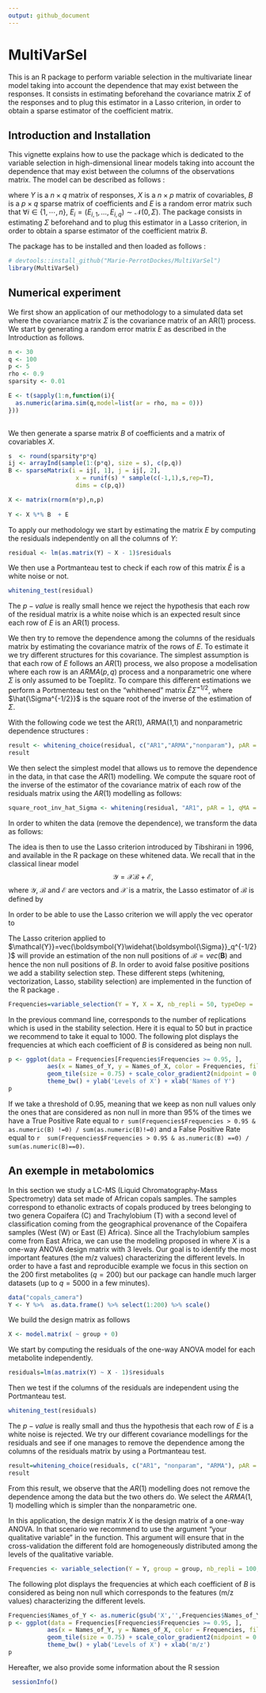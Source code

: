 ```yaml
---
output: github_document
---
```




# MultiVarSel

This is an R package to perform variable selection in the multivariate linear model
taking into account the dependence that may exist between the responses. It consists in estimating beforehand the covariance matrix $\Sigma$ of
the responses and to plug this estimator in a Lasso criterion, in order to obtain a sparse
estimator of the coefficient matrix.


## Introduction and Installation

This vignette explains how to use the package \textbf{MultiVarSel} which is dedicated to the variable
selection  in  high-dimensional    linear  models  taking  into  account  the  dependence
that  may  exist  between  the  columns  of  the  observations  matrix. The model can be described as follows : 

\begin{equation}\label{eq:model}
Y=XB+E,
\end{equation}
where $Y$ is a $n\times q$ matrix of responses, $X$ is a $n \times p$ matrix of covariables, $B$ is a $p\times q$ sparse matrix of coefficients and $E$ is a random error matrix such that $\forall i \in \{1,\cdots,n\}$, $E_i = (E_{i,1},\dots,E_{i,q})\sim\mathcal{N}(0,\Sigma)$. 
The package consists in estimating $\Sigma$ beforehand  and to plug this estimator in a Lasso criterion, in order to obtain a sparse estimator of the coefficient matrix $B$.

The package has to be installed and then loaded as follows : 

```r
# devtools::install_github("Marie-PerrotDockes/MultiVarSel")
library(MultiVarSel)
```


## Numerical experiment 
We first show an application of our methodology to a simulated data set where the covariance matrix $\Sigma$ is the covariance matrix of an AR(1) process.
We start by generating a random error matrix $E$ as described in the Introduction as follows.

```r
n <- 30
q <- 100
p <- 5
rho <- 0.9
sparsity <- 0.01

E <- t(sapply(1:n,function(i){
  as.numeric(arima.sim(q,model=list(ar = rho, ma = 0)))
}))
   
```

We then generate a sparse matrix $B$ of coefficients and a matrix of covariables $X$.
  
```r
s  <- round(sparsity*p*q) 
ij <- arrayInd(sample(1:(p*q), size = s), c(p,q))
B <- sparseMatrix(i = ij[, 1], j = ij[, 2],
                   x = runif(s) * sample(c(-1,1),s,rep=T),
                   dims = c(p,q))

X <- matrix(rnorm(n*p),n,p)
   
Y <- X %*% B  + E
```


To apply our methodology we start by estimating the matrix $E$ by computing the residuals independently on all the columns of $Y$: 

```r
residual <- lm(as.matrix(Y) ~ X - 1)$residuals
```

We then use a Portmanteau test to check if each row of this matrix  $\widehat{E}$ is a white noise or not. 


```r
whitening_test(residual)
```
The $p-value$ is really small hence we reject the hypothesis that each row of the residual matrix is a white noise which is an expected result since each row of $E$ is an AR(1) process.

We then try to remove the dependence among the columns of the residuals matrix by estimating the covariance matrix of the rows of $E$. To estimate it we try different structures for this covariance. The simplest assumption is that each row of $E$ follows an $AR(1)$ process, we also propose a modelisation where each row is an $ARMA(p,q)$ process and a nonparametric one where $\Sigma$ is only assumed to be Toeplitz. 
To compare this different estimations we perform a Portmenteau test on the "whithened" matrix  $\widehat{E}\widehat{\Sigma}^{-1/2}$, where  $\hat{\Sigma^{-1/2}}$ is the square root of the inverse of the estimation of $\Sigma$.

With the following code we test the AR(1), ARMA(1,1) and nonparametric dependence structures :

```r
result <- whitening_choice(residual, c("AR1","ARMA","nonparam"), pAR = 1, qMA = 1)
result
```

We then select the simplest model that allows us to remove the dependence in the data, in that case the $AR(1)$ modelling.
We compute the square root of the inverse of the estimator of the covariance matrix of each
row of the residuals matrix using the $AR(1)$ modelling as follows:

```r
square_root_inv_hat_Sigma <- whitening(residual, "AR1", pAR = 1, qMA = 0)
```

In order to whiten the data (remove the dependence), we transform the data as follows:
\begin{equation}\label{eq:model_whitened}
\boldsymbol{Y}\widehat{\boldsymbol{\Sigma}}_q^{-1/2}  
    =\boldsymbol{X}\boldsymbol{B}\widehat{\boldsymbol{\Sigma}}_q^{-1/2} + \boldsymbol{E}\widehat{\boldsymbol{\Sigma}}_q^{-1/2}.
\end{equation}

The idea is then to use the Lasso criterion introduced by Tibshirani in 1996, and available in the R package \texttt{glmnet} on these whitened data.
We recall that in the classical linear model
$${\mathcal{Y}}={\mathcal{X}}\mathcal{B}+{\mathcal{E}},$$ 
where $\mathcal{Y}$, $\mathcal{B}$ and $\mathcal{E}$ are vectors and $\mathcal{X}$ is a matrix, the Lasso estimator of $\mathcal{B}$ is defined by
 \begin{equation*}
      \widehat{\mathcal{B}}(\lambda)=\textrm{Argmin}_\mathcal{B}\left\{\|\mathcal{Y}-\mathcal{X}\mathcal{B}\|_2^2+\lambda\|\mathcal{B}\|_1\right\}.
    \end{equation*}

 
In order to be able to use the Lasso criterion we will apply the vec operator to \eqref{eq:model_whitened}
    \begin{align*}
      {\mathcal{Y}}&=
                     vec(\boldsymbol{Y}\widehat{\boldsymbol{\Sigma}}_q^{-1/2})  
=vec(\boldsymbol{X}\boldsymbol{B}\widehat{\boldsymbol{\Sigma}}_q^{-1/2})
                     +vec(\boldsymbol{E}\widehat{\boldsymbol{\Sigma}}_q^{-1/2})\\
                   &=\textcolor{blue}{((\widehat{\boldsymbol{\Sigma}}_q^{-1/2})'\otimes \boldsymbol{X})}\textcolor{green}{vec(\boldsymbol{B})}
                     +\textcolor{red}{vec(\boldsymbol{E}\widehat{\boldsymbol{\Sigma}}_q^{-1/2})}\\
                   &=\textcolor{blue}{\mathcal{X}}\textcolor{green}{\mathcal{B}}+\textcolor{red}{\mathcal{E}}.
    \end{align*}    


The Lasso criterion applied to $\mathcal{Y}}=vec(\boldsymbol{Y}\widehat{\boldsymbol{\Sigma}}_q^{-1/2})$ will provide an estimation of the non null positions of $\mathcal{B}=vec(\boldsymbol{B})$ and hence the non null positions  of $B$. In order to avoid false positive positions we add a stability selection step.  These different steps (whitening, vectorization, Lasso, stability selection) are implemented in the function \texttt{variable_selection} of the R package \texttt{MultiVarSel}.

```r
Frequencies=variable_selection(Y = Y, X = X, nb_repli = 50, typeDep =  "AR1")
```

In the previous command line, \texttt{nb_repli} corresponds to the number of replications which is used in the stability selection. Here it is equal to 50 but in practice we recommend to take it equal to 1000. The following plot displays the frequencies at which each coefficient of $B$ is considered as being non null. 

```r
p <- ggplot(data = Frequencies[Frequencies$Frequencies >= 0.95, ],
           aes(x = Names_of_Y, y = Names_of_X, color = Frequencies, fill = Frequencies)) +
           geom_tile(size = 0.75) + scale_color_gradient2(midpoint = 0.95, mid = 'orange')  + scale_fill_gradient2(midpoint = 0.95, mid = 'orange') +
           theme_bw() + ylab('Levels of X') + xlab('Names of Y')
p
```

If we take a threshold of 0.95, meaning that we keep as non null values only the ones that are considered as non null in more than 95% of the times we have a True Positive Rate equal to `r sum(Frequencies$Frequencies > 0.95 & as.numeric(B) !=0) / sum(as.numeric(B)!=0)` and a False Positive Rate equal to `r  sum(Frequencies$Frequencies > 0.95 & as.numeric(B) ==0) / sum(as.numeric(B)==0)`.


## An exemple in metabolomics 

In this section we study a LC-MS (Liquid
Chromatography-Mass Spectrometry) data set made of African copals
samples. The samples correspond to ethanolic extracts of copals produced
by trees belonging to two genera Copaifera (C) and Trachylobium (T) with
a second level of classification coming from the geographical provenance
of the Copaifera samples (West (W) or East (E) Africa). Since all the
Trachylobium samples come from East Africa, we can use the modeling
proposed in \eqref{eq:model} where $X$ is a one-way ANOVA design matrix with 3 levels.
Our goal is to identify the most important features (the m/z values) characterizing the different
levels.
In order to have a fast and reproducible example we focus in this section on the 200 first metabolites ($q=200$) but our package can handle
much larger datasets (up to $q=5000$ in a few minutes).

```r
data("copals_camera")
Y <- Y %>%  as.data.frame() %>% select(1:200) %>% scale()
```

We build the design matrix as follows

```r
X <- model.matrix( ~ group + 0)
```

We start by computing the residuals of the one-way ANOVA model for each metabolite independently.


```r
residuals=lm(as.matrix(Y) ~ X - 1)$residuals
```

Then we test if the columns of the residuals are independent using the Portmanteau test.

```r
whitening_test(residuals)
```

The $p-value$ is really small and thus the hypothesis that each row of $E$ is a white noise is rejected. 
We try our different covariance modellings for the residuals and see if one manages to remove the dependence among the columns 
of the residuals matrix by using a Portmanteau test. 

```r
result=whitening_choice(residuals, c("AR1", "nonparam", "ARMA"), pAR = 1, qMA = 1)
result
```

From this result, we observe that the $AR(1)$ modelling does not remove the dependence among the data 
but the two others do. We select the $ARMA(1,1)$ modelling which is simpler than the nonparametric one.

In this application, the design matrix $X$ is the design matrix of a one-way ANOVA.
In that scenario we recommend to use the argument \texttt{group =} "your qualitative variable" in the \texttt{variable_selection} function. This argument will ensure that in the cross-validation the different fold are homogeneously distributed among the levels of the qualitative variable.


```r
Frequencies <- variable_selection(Y = Y, group = group, nb_repli = 100, typeDep = 'ARMA', pAR = 1, qMA = 1)
```

The following plot displays the frequencies at which each coefficient of $B$ is considered as being non null which corresponds to the features (m/z values) characterizing the different levels.

```r
Frequencies$Names_of_Y <- as.numeric(gsub('X','',Frequencies$Names_of_Y))
p <- ggplot(data = Frequencies[Frequencies$Frequencies >= 0.95, ],
           aes(x = Names_of_Y, y = Names_of_X, color = Frequencies, fill = Frequencies)) +
           geom_tile(size = 0.75) + scale_color_gradient2(midpoint = 0.95, mid = 'orange')  + scale_fill_gradient2(midpoint = 0.95, mid = 'orange') +
           theme_bw() + ylab('Levels of X') + xlab('m/z')
p
```


Hereafter, we also provide some information about the R session

```r
 sessionInfo()
```

